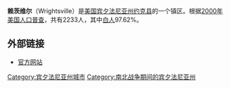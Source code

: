 {{Infobox Settlement
| name = 赖茨维尔<br/>Wrightsville
| image_skyline = 
| imagesize = 
| image_caption = 
| image_flag = 
| image_shield = 
| pushpin_map = USA Pennsylvania
| pushpin_label_position = bottom
| subdivision_type = 国家
| subdivision_name = {{USA}}
| subdivision_type1 = [[美国行政区划|州]]
| subdivision_name1 = [[宾夕法尼亚州|宾夕法尼亚州]]
| subdivision_type2 = [[宾夕法尼亚州各县列表|县]]
| subdivision_name2 =  [[约克县_(宾夕法尼亚州)|约克县]]
| elevation_m = 119
| elevation_ft = 
| area_total_km2 = 1.6
| population_as_of = 2000年
| population_total = 2233
| population_density_km2 = auto
| timezone = [[EST|EST]]
| utc_offset = -5
| timezone_DST = [[EDT|EDT]]
| utc_offset_DST = -4
| website =  
}}
'''赖茨维尔'''（Wrightsville）是[[美国|美国]][[宾夕法尼亚州|宾夕法尼亚州]][[约克县_(宾夕法尼亚州)|约克县]]的一个镇区。根据[[2000年美国人口普查|2000年美国人口普查]]，共有2233人，其中[[白人|白人]]97.62%。

==外部链接==
*[http://www.wrightsvilleborough.com 官方网站] {{Wayback|url=http://www.wrightsvilleborough.com/ |date=20210505201022 }}

{{Pennsylvania-stub}}
{{normdaten}}
{{DEFAULTSORT:Wrightsville}}
[[Category:宾夕法尼亚州城市|Category:宾夕法尼亚州城市]]
[[Category:南北战争期间的宾夕法尼亚州|Category:南北战争期间的宾夕法尼亚州]]